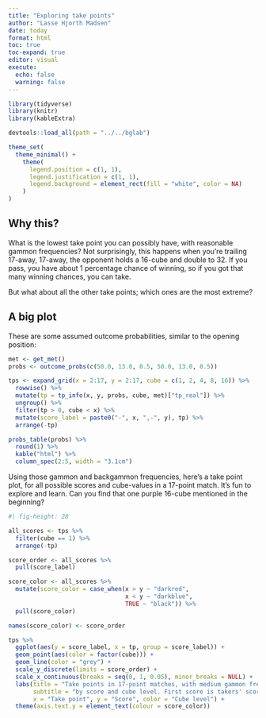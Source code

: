 ```yaml
---
title: "Exploring take points"
author: "Lasse Hjorth Madsen"
date: today 
format: html
toc: true
toc-expand: true
editor: visual
execute:
  echo: false
  warning: false
---
```


```r
library(tidyverse)
library(knitr)
library(kableExtra)

devtools::load_all(path = "../../bglab")

theme_set(
  theme_minimal() +
    theme(
      legend.position = c(1, 1),
      legend.justification = c(1, 1),
      legend.background = element_rect(fill = "white", color = NA)
    )
)
```

## Why this?

What is the lowest take point you can possibly have, with reasonable gammon frequencies? Not surprisingly, this happens when you're trailing 17-away, 17-away, the opponent holds a 16-cube and double to 32. If you pass, you have about 1 percentage chance of winning, so if you got that many winning chances, you can take.

But what about all the other take points; which ones are the most extreme?

## A big plot

These are some assumed outcome probabilities, similar to the opening position:

```r
met <- get_met()
probs <- outcome_probs(c(50.0, 13.0, 0.5, 50.0, 13.0, 0.5))

tps <- expand_grid(x = 2:17, y = 2:17, cube = c(1, 2, 4, 8, 16)) %>% 
  rowwise() %>% 
  mutate(tp = tp_info(x, y, probs, cube, met)["tp_real"]) %>% 
  ungroup() %>% 
  filter(tp > 0, cube < x) %>% 
  mutate(score_label = paste0("-", x, ",-", y), tp) %>% 
  arrange(-tp)
```

```r
probs_table(probs) %>% 
  round(1) %>% 
  kable("html") %>%
  column_spec(2:5, width = "3.1cm")
```

Using those gammon and backgammon frequencies, here's a take point plot, for all possible scores and cube-values in a 17-point match. It's fun to explore and learn. Can you find that one purple 16-cube mentioned in the beginning?

```r
#| fig-height: 28

all_scores <- tps %>% 
  filter(cube == 1) %>% 
  arrange(-tp) 

score_order <- all_scores %>% 
  pull(score_label)

score_color <- all_scores %>%
  mutate(score_color = case_when(x > y ~ "darkred",
                                 x < y ~ "darkblue",
                                 TRUE ~ "black")) %>% 
  pull(score_color)

names(score_color) <- score_order

tps %>% 
  ggplot(aes(y = score_label, x = tp, group = score_label)) +
  geom_point(aes(color = factor(cube))) +
  geom_line(color = "grey") +
  scale_y_discrete(limits = score_order) +
  scale_x_continuous(breaks = seq(0, 1, 0.05), minor_breaks = NULL) +
  labs(title = "Take points in 17-point matches, with medium gammon frequencies",
       subtitle = "by score and cube level. First score is takers' score. Score colors indicate a lead/trail/tie",
       x = "Take point", y = "Score", color = "Cube level") +
  theme(axis.text.y = element_text(colour = score_color))
```
